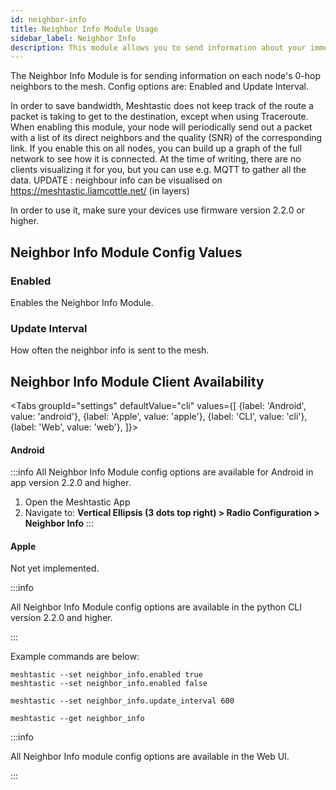 ```yaml
---
id: neighbor-info
title: Neighbor Info Module Usage
sidebar_label: Neighbor Info
description: This module allows you to send information about your immediate(0 hop) neighbors.
---
```



The Neighbor Info Module is for sending information on each node's 0-hop neighbors to the mesh. Config options are: Enabled and Update Interval. 

In order to save bandwidth, Meshtastic does not keep track of the route a packet is taking to get to the destination, except when using Traceroute. When enabling this module, your node will periodically send out a packet with a list of its direct neighbors and the quality (SNR) of the corresponding link. If you enable this on all nodes, you can build up a graph of the full network to see how it is connected. At the time of writing, there are no clients visualizing it for you, but you can use e.g. MQTT to gather all the data.
UPDATE : neighbour info can be visualised on https://meshtastic.liamcottle.net/ (in layers)

In order to use it, make sure your devices use firmware version 2.2.0 or higher.

## Neighbor Info Module Config Values

### Enabled

Enables the Neighbor Info Module.

### Update Interval

How often the neighbor info is sent to the mesh.


## Neighbor Info Module Client Availability

<Tabs
groupId="settings"
defaultValue="cli"
values={[
{label: 'Android', value: 'android'},
{label: 'Apple', value: 'apple'},
{label: 'CLI', value: 'cli'},
{label: 'Web', value: 'web'},
]}>
<TabItem value="android">

#### Android

:::info
All Neighbor Info Module config options are available for Android in app version 2.2.0 and higher.

1. Open the Meshtastic App
2. Navigate to: **Vertical Ellipsis (3 dots top right) > Radio Configuration > Neighbor Info**
:::

</TabItem>
<TabItem value="apple">

#### Apple

Not yet implemented.

</TabItem>
<TabItem value="cli">

:::info

All Neighbor Info Module config options are available in the python CLI version 2.2.0 and higher.

:::

Example commands are below:

```shell title="Enable/Disable the Neighbor Info Module"
meshtastic --set neighbor_info.enabled true
meshtastic --set neighbor_info.enabled false
```

```shell title="Set the update interval to 10 minutes"
meshtastic --set neighbor_info.update_interval 600
```

```shell title="Get the Neighbor Info Module Configuration"
meshtastic --get neighbor_info
```


</TabItem>
<TabItem value="web">

:::info

All Neighbor Info module config options are available in the Web UI.

:::

</TabItem>
</Tabs>
